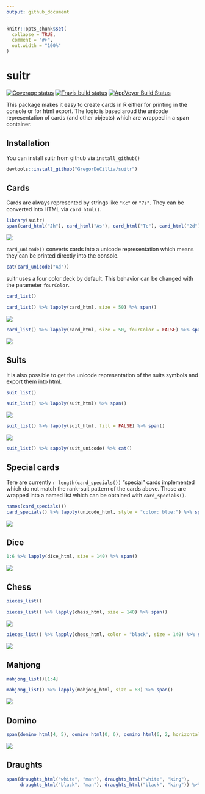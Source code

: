 ```yaml
---
output: github_document
---
```


<!-- README.md is generated from README.Rmd. Please edit that file -->

```r
knitr::opts_chunk$set(
  collapse = TRUE,
  comment = "#>",
  out.width = "100%"
)
```

# suitr <img src="man/figures/logo.png" align="right" alt=""/>

 [![Coverage status](https://codecov.io/gh/GregorDeCillia/suitr/branch/master/graph/badge.svg)](https://codecov.io/github/GregorDeCillia/suitr?branch=master)
 [![Travis build status](https://travis-ci.org/GregorDeCillia/suitr.svg?branch=master)](https://travis-ci.org/GregorDeCillia/suitr)
 [![AppVeyor Build Status](https://ci.appveyor.com/api/projects/status/github/GregorDeCillia/suitr?branch=master&svg=true)](https://ci.appveyor.com/project/GregorDeCillia/suitr)
 
This package makes it easy to create cards in R either for printing in the console or for html export. The logic is based aroud the unicode representation
of cards (and other objects) which are wrapped in a span container.

## Installation

You can install suitr from github via `install_github()`

``` r
devtools::install_github("GregorDeCillia/suitr")
```

## Cards

Cards are always represented by strings like `"Kc"` or `"7s"`. They
can be converted into HTML via `card_html()`.

```r
library(suitr)
span(card_html("Jh"), card_html("As"), card_html("Tc"), card_html("2d"))
```

![](README_figures/JhAsTc2d.png)

`card_unicode()` converts cards into a unicode representation which means they can be printed directly into the console.

```r
cat(card_unicode("Ad"))
```

suitr uses a four color deck by default. This behavior can be changed with
the parameter `fourColor`.

```r
card_list()
```

```r
card_list() %>% lapply(card_html, size = 50) %>% span()
```

![](README_figures/deck_4c.png)

```r
card_list() %>% lapply(card_html, size = 50, fourColor = FALSE) %>% span()
```

![](README_figures/deck_2c.png)

## Suits

It is also possible to get the unicode representation of the suits symbols
and export them into html.

```r
suit_list()
```

```r
suit_list() %>% lapply(suit_html) %>% span()
```

![](README_figures/suits_filled.png)

```r
suit_list() %>% lapply(suit_html, fill = FALSE) %>% span()
```

![](README_figures/suits_unfilled.png)

```r
suit_list() %>% sapply(suit_unicode) %>% cat()
```

## Special cards

Tere are currently `r length(card_specials())` "special" cards implemented which
do not match the rank-suit pattern of the cards above. Those are wrapped into 
a named list which can be obtained with `card_specials()`.

```r
names(card_specials())
card_specials() %>% lapply(unicode_html, style = "color: blue;") %>% span()
```

![](README_figures/cards_special.png)

## Dice

```r
1:6 %>% lapply(dice_html, size = 140) %>% span()
```

![](README_figures/dice.png)

## Chess

```r
pieces_list()
```

```r
pieces_list() %>% lapply(chess_html, size = 140) %>% span()
```

![](README_figures/pieces_white.png)


```r
pieces_list() %>% lapply(chess_html, color = "black", size = 140) %>% span()
```

![](README_figures/pieces_black.png)

## Mahjong

```r
mahjong_list()[1:4]
```

```r
mahjong_list() %>% lapply(mahjong_html, size = 68) %>% span()
```

![](README_figures/mahjong.png)

## Domino

```r
span(domino_html(4, 5), domino_html(0, 6), domino_html(6, 2, horizontal = FALSE))
```

![](README_figures/domino.png)

## Draughts

```r
span(draughts_html("white", "man"), draughts_html("white", "king"),
     draughts_html("black", "man"), draughts_html("black", "king")) %>% browsable()
```


